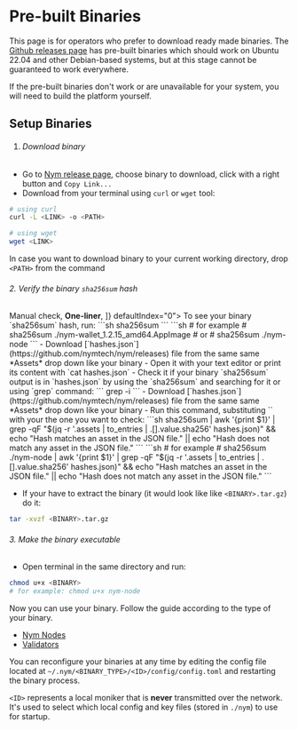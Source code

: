 
# Pre-built Binaries

This page is for operators who prefer to download ready made binaries. The [Github releases page](https://github.com/nymtech/nym/releases) has pre-built binaries which should work on Ubuntu 22.04 and other Debian-based systems, but at this stage cannot be guaranteed to work everywhere.

If the pre-built binaries don't work or are unavailable for your system, you will need to build the platform yourself.

## Setup Binaries

<VarInfo />

<Steps>

1. ###### Download binary
- Go to [Nym release page](https://github.com/nymtech/nym/releases/), choose binary to download, click with a right button and `Copy Link...`
- Download from your terminal using `curl` or `wget` tool:
```sh
# using curl
curl -L <LINK> -o <PATH>

# using wget
wget <LINK>
```
In case you want to download binary to your current working directory, drop `<PATH>` from the command

###### 2. Verify the binary `sha256sum` hash

<div>
  <Tabs items={[
    <strong>Manual check</strong>,
    <strong>One-liner</strong>,
    ]} defaultIndex="0">
    <MyTab>
To see your binary `sha256sum` hash, run: 
```sh
sha256sum <BINARY>
``` 
```sh
# for example 
# sha256sum ./nym-wallet_1.2.15_amd64.AppImage
# or
# sha256sum ./nym-node
```
- Download [`hashes.json`](https://github.com/nymtech/nym/releases) file from the same same *Assets* drop down like your binary
- Open it with your text editor or print its content with `cat hashes.json`
- Check it if your binary `sha256sum` output is in `hashes.json` by using the `sha256sum` and searching for it or using `grep` command:
```
grep -i <SHA_HASH> 
```
    </MyTab>
    <MyTab>
- Download [`hashes.json`](https://github.com/nymtech/nym/releases) file from the same same *Assets* drop down like your binary
- Run this command, substituting `<BINARY>` with your the one you want to check:
```sh
sha256sum <BINARY> | awk '{print $1}' | grep -qF "$(jq -r '.assets | to_entries | .[].value.sha256' hashes.json)" && echo "Hash matches an asset in the JSON file." || echo "Hash does not match any asset in the JSON file."
```
```sh
# for example
# sha256sum ./nym-node | awk '{print $1}' | grep -qF "$(jq -r '.assets | to_entries | .[].value.sha256' hashes.json)" && echo "Hash matches an asset in the JSON file." || echo "Hash does not match any asset in the JSON file."
```
    </MyTab>
  </Tabs>
</div>

- If your have to extract the binary (it would look like like `<BINARY>.tar.gz`) do it:
```sh
tar -xvzf <BINARY>.tar.gz
```

###### 3. Make the binary executable
- Open terminal in the same directory and run:
```sh
chmod u+x <BINARY>
# for example: chmod u+x nym-node
```

</Steps>

Now you can use your binary. Follow the guide according to the type of your binary.

* [Nym Nodes](../nodes/nym-node.mdx)
* [Validators](../nodes/validator-setup.mdx)

You can reconfigure your binaries at any time by editing the config file located at `~/.nym/<BINARY_TYPE>/<ID>/config/config.toml` and restarting the binary process.

`<ID>` represents a local moniker that is **never** transmitted over the network. It's used to select which local config and key files (stored in `./nym`) to use for startup.

